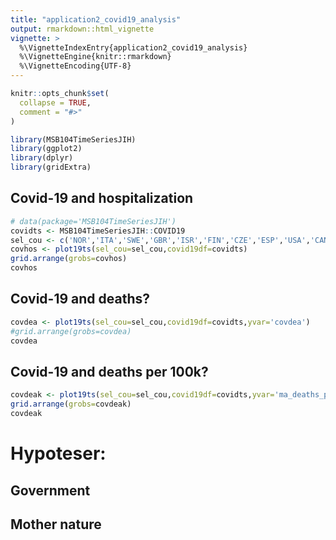 ```yaml
---
title: "application2_covid19_analysis"
output: rmarkdown::html_vignette
vignette: >
  %\VignetteIndexEntry{application2_covid19_analysis}
  %\VignetteEngine{knitr::rmarkdown}
  %\VignetteEncoding{UTF-8}
---
```


```r
knitr::opts_chunk$set(
  collapse = TRUE,
  comment = "#>"
)
```

```r
library(MSB104TimeSeriesJIH)
library(ggplot2)
library(dplyr)
library(gridExtra)
```

## Covid-19 and hospitalization

```r
# data(package='MSB104TimeSeriesJIH')
covidts <- MSB104TimeSeriesJIH::COVID19
sel_cou <- c('NOR','ITA','SWE','GBR','ISR','FIN','CZE','ESP','USA','CAN','SVK')
covhos <- plot19ts(sel_cou=sel_cou,covid19df=covidts)
grid.arrange(grobs=covhos)
covhos
```

## Covid-19 and deaths?

```r
covdea <- plot19ts(sel_cou=sel_cou,covid19df=covidts,yvar='covdea')
#grid.arrange(grobs=covdea)
covdea
```
## Covid-19 and deaths per 100k?
```r
covdeak <- plot19ts(sel_cou=sel_cou,covid19df=covidts,yvar='ma_deaths_perc')
grid.arrange(grobs=covdeak)
covdeak
```


# Hypoteser:

## Government

## Mother nature


